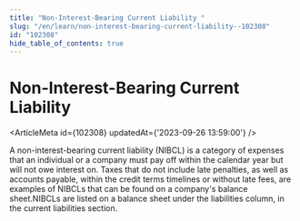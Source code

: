 ```yaml
---
title: "Non-Interest-Bearing Current Liability "
slug: "/en/learn/non-interest-bearing-current-liability--102308"
id: "102308"
hide_table_of_contents: true
---
```



# Non-Interest-Bearing Current Liability 

<ArticleMeta id={102308} updatedAt={'2023-09-26 13:59:00'} />
<div className='border-solid border-b border-t-0 my-4 border-[var(--ifm-color-gray-300)]' />

A non-interest-bearing current liability (NIBCL) is a category of expenses that an individual or a company must pay off within the calendar year but will not owe interest on. Taxes that do not include late penalties, as well as accounts payable, within the credit terms timelines or without late fees, are examples of NIBCLs that can be found on a company's balance sheet.NIBCLs are listed on a balance sheet under the liabilities column, in the current liabilities section.
